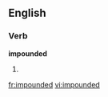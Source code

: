 ==English==

===Verb===
'''impounded'''

# {{past of|[[impound]]}}

[[fr:impounded]]
[[vi:impounded]]